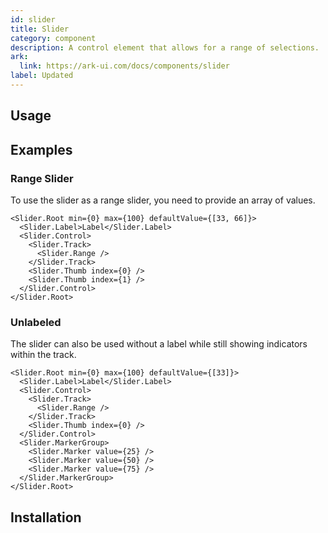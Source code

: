 ```yaml
---
id: slider
title: Slider
category: component
description: A control element that allows for a range of selections.
ark:
  link: https://ark-ui.com/docs/components/slider
label: Updated
---
```



## Usage

<ComponentPreview />

## Examples

### Range Slider

To use the slider as a range slider, you need to provide an array of values.

```tsx live multi
<Slider.Root min={0} max={100} defaultValue={[33, 66]}>
  <Slider.Label>Label</Slider.Label>
  <Slider.Control>
    <Slider.Track>
      <Slider.Range />
    </Slider.Track>
    <Slider.Thumb index={0} />
    <Slider.Thumb index={1} />
  </Slider.Control>
</Slider.Root>
```

### Unlabeled

The slider can also be used without a label while still showing indicators within the track.

```tsx live multi
<Slider.Root min={0} max={100} defaultValue={[33]}>
  <Slider.Label>Label</Slider.Label>
  <Slider.Control>
    <Slider.Track>
      <Slider.Range />
    </Slider.Track>
    <Slider.Thumb index={0} />
  </Slider.Control>
  <Slider.MarkerGroup>
    <Slider.Marker value={25} />
    <Slider.Marker value={50} />
    <Slider.Marker value={75} />
  </Slider.MarkerGroup>
</Slider.Root>
```

## Installation

<InstallationGuide />
